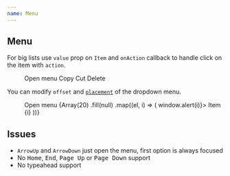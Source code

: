 ```yaml
---
name: Menu
---
```



## Menu

For big lists use `value` prop on `Item` and `onAction` callback to handle click on the item with `action`.

<Playground>
  <Box p="$8">
    <Menu onAction={typeof window !== 'undefined' ? window.alert : null}>
      <Menu.Trigger>
        <span>Open menu</span>
        <Icon as={ChevronDownIcon} size="lg" />
      </Menu.Trigger>
      <Menu.List>
        <Item value="copy">
          <Icon as="svg" />
          Copy
        </Item>
        <Item value="cut">
          <Icon as="svg" />
          Cut
        </Item>
        <Item value="delete" css={{ color: '$danger' }}>
          <Icon as={TrashIcon} color="$danger" />
          Delete
        </Item>
      </Menu.List>
    </Menu>
  </Box>
</Playground>

You can modify `offset` and [`placement`](https://popper.js.org/docs/v2/constructors/#options) of the dropdown menu.

<Playground>
  <ThemeProvider theme="orange">
    <Box p="$8">
      <Menu>
        <Menu.Trigger>
          <span>Open menu</span>
          <Icon as={ChevronDownIcon} size="lg" />
        </Menu.Trigger>
        <Menu.List offset={0} placement="right-start">
          {Array(20)
            .fill(null)
            .map((el, i) => (
              <Item key={i} onClick={() => window.alert(i)}>
                Item {i}
              </Item>
            ))}
        </Menu.List>
      </Menu>
    </Box>
  </ThemeProvider>
</Playground>

## Issues

- `ArrowUp` and `ArrowDown` just open the menu, first option is always focused
- No <kbd>Home</kbd>, <kbd>End</kbd>, <kbd>Page Up</kbd> or <kbd>Page Down</kbd> support
- No typeahead support

<Playground>
  <Box p="$8">
    <Menu>
      <Menu.Trigger variant="outline">
        <Icon as={ChevronDownIcon} size="lg" />
      </Menu.Trigger>
      <Menu.List>
        <Dialog>
          <Dialog.Trigger as={Item} css={{ color: '$danger' }} display="flex" variant="transparent">
            <Icon size="md" as={TrashIcon} />
            <span>Delete</span>
          </Dialog.Trigger>
          {(close) => (
            <Dialog.Modal>
              <Dialog.Title level={3}>Delete topic?</Dialog.Title>
              <div onClick={(e) => console.log(e.defaultPrevented, 'click')}>divkda;dka;s</div>
            </Dialog.Modal>
          )}
        </Dialog>
      </Menu.List>
    </Menu>
  </Box>
</Playground>
